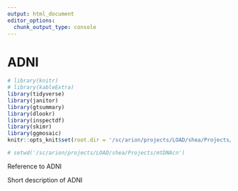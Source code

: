 ```yaml
---
output: html_document
editor_options: 
  chunk_output_type: console
---
```

# ADNI
```r
# library(knitr)
# library(kableExtra)
library(tidyverse)
library(janitor)
library(gtsummary)
library(dlookr)
library(inspectdf)
library(skimr)
library(ggmosaic)
knitr::opts_knit$set(root.dir = '/sc/arion/projects/LOAD/shea/Projects/mtDNAcn')

# setwd('/sc/arion/projects/LOAD/shea/Projects/mtDNAcn')
```

Reference to ADNI 

Short description of ADNI 

```r



```

